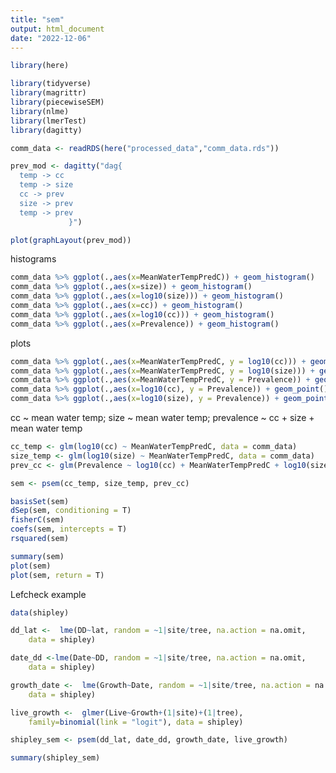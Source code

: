 ```yaml
---
title: "sem"
output: html_document
date: "2022-12-06"
---
```


```r
library(here)

library(tidyverse)
library(magrittr)
library(piecewiseSEM)
library(nlme)
library(lmerTest)
library(dagitty)

comm_data <- readRDS(here("processed_data","comm_data.rds"))
```


```r
prev_mod <- dagitty("dag{
  temp -> cc
  temp -> size
  cc -> prev
  size -> prev
  temp -> prev
             }")

plot(graphLayout(prev_mod))

```

histograms
```r
comm_data %>% ggplot(.,aes(x=MeanWaterTempPredC)) + geom_histogram()
comm_data %>% ggplot(.,aes(x=size)) + geom_histogram()
comm_data %>% ggplot(.,aes(x=log10(size))) + geom_histogram()
comm_data %>% ggplot(.,aes(x=cc)) + geom_histogram()
comm_data %>% ggplot(.,aes(x=log10(cc))) + geom_histogram()
comm_data %>% ggplot(.,aes(x=Prevalence)) + geom_histogram()
```
plots
```r
comm_data %>% ggplot(.,aes(x=MeanWaterTempPredC, y = log10(cc))) + geom_point() + geom_smooth(method = "lm")
comm_data %>% ggplot(.,aes(x=MeanWaterTempPredC, y = log10(size))) + geom_point() + geom_smooth(method = "lm")
comm_data %>% ggplot(.,aes(x=MeanWaterTempPredC, y = Prevalence)) + geom_point() + geom_smooth(method = "lm")
comm_data %>% ggplot(.,aes(x=log10(cc), y = Prevalence)) + geom_point() + geom_smooth(method = "lm")
comm_data %>% ggplot(.,aes(x=log10(size), y = Prevalence)) + geom_point() + geom_smooth(method = "lm")
```




cc ~ mean water temp; size ~ mean water temp; prevalence ~ cc + size + mean water temp
```r
cc_temp <- glm(log10(cc) ~ MeanWaterTempPredC, data = comm_data)
size_temp <- glm(log10(size) ~ MeanWaterTempPredC, data = comm_data)
prev_cc <- glm(Prevalence ~ log10(cc) + MeanWaterTempPredC + log10(size), data = comm_data)

sem <- psem(cc_temp, size_temp, prev_cc)
```


```r
basisSet(sem)
dSep(sem, conditioning = T)
fisherC(sem)
coefs(sem, intercepts = T)
rsquared(sem)
```


```r
summary(sem)
plot(sem)
plot(sem, return = T)
```

Lefcheck example

```r
data(shipley)
```

```r
dd_lat <-  lme(DD~lat, random = ~1|site/tree, na.action = na.omit, 
    data = shipley)

date_dd <-lme(Date~DD, random = ~1|site/tree, na.action = na.omit, 
    data = shipley)

growth_date <-  lme(Growth~Date, random = ~1|site/tree, na.action = na.omit, 
    data = shipley)

live_growth <-  glmer(Live~Growth+(1|site)+(1|tree), 
    family=binomial(link = "logit"), data = shipley)
```

```r
shipley_sem <- psem(dd_lat, date_dd, growth_date, live_growth)
```

```r
summary(shipley_sem)
```

